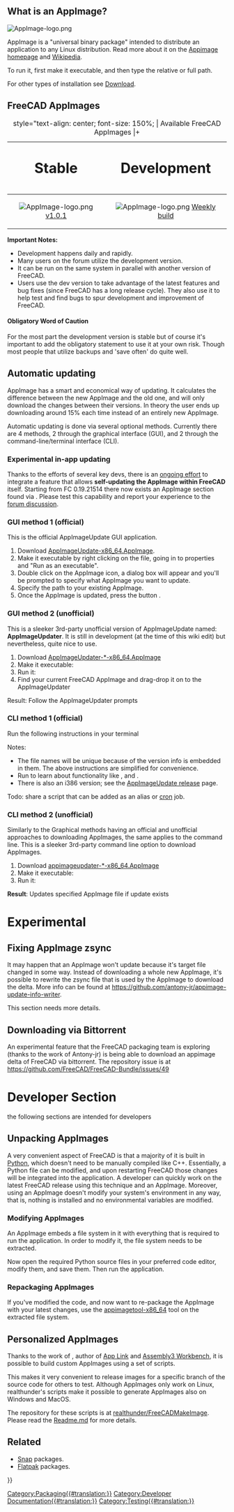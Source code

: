 <languages/>
<translate>

</translate>
{{TOCright}}
<translate>

== What is an AppImage? == <!--T:1-->

<!--T:29-->
[[Image:AppImage-logo.png|link=https://appimage.org]] {{Emphasis|Package once and run everywhere. Reach users on all major Linux desktop distributions.}}

<!--T:2-->
AppImage is a "universal binary package" intended to distribute an application to any Linux distribution. Read more about it on the [https://appimage.org Appimage homepage] and [https://en.wikipedia.org/wiki/AppImage Wikipedia].

<!--T:42-->
To run it, first make it executable, and then type the relative or full path.

</translate>
{{Code|code=
chmod +x FreeCAD_xxx-x86_64.AppImage
./FreeCAD_xxx-x86_64.AppImage
}}
<translate>

<!--T:32-->
For other types of installation see [[Download|Download]].

== FreeCAD AppImages == <!--T:3-->

</translate>
{| class="wikitable" style="margin-left: auto; margin-right: auto; border: none;"
|+ style="text-align: center; font-size: 150%; | Available FreeCAD AppImages
|+
! style="text-align: center; font-size: 200%;" | Stable
! style="text-align: center; font-size: 200%;" | Development
|-
| style="text-align: center;" | [[Image:AppImage-logo.png|link=https://github.com/FreeCAD/FreeCAD-Bundle/releases/tag/1.0.1]] [https://github.com/FreeCAD/FreeCAD-Bundle/releases/tag/1.0.1 v1.0.1]
| style="text-align: center;" | [[Image:AppImage-logo.png|link=https://github.com/FreeCAD/FreeCAD-Bundle/releases/tag/weekly-builds]] [https://github.com/FreeCAD/FreeCAD-Bundle/releases/tag/weekly-builds Weekly build]
|}
<translate>

<!--T:6-->
'''Important Notes:'''
* Development happens daily and rapidly.
* Many users on the forum utilize the development version. 
* It can be run on the same system in parallel with another version of FreeCAD. 
* Users use the dev version to take advantage of the latest features and bug fixes (since FreeCAD has a long release cycle). They also use it to help test and find bugs to spur development and improvement of FreeCAD. 

==== Obligatory Word of Caution ==== <!--T:55-->

<!--T:34-->
For the most part the development version is stable but of course it's important to add the obligatory statement to use it at your own risk. Though most people that utilize backups and 'save often' do quite well.

== Automatic updating == <!--T:8-->

<!--T:21-->
AppImage has a smart and economical way of updating. It calculates the difference between the new AppImage and the old one, and will only download the changes between their versions. In theory the user ends up downloading around 15% each time instead of an entirely new AppImage.

<!--T:22-->
Automatic updating is done via several optional methods. Currently there are 4 methods, 2 through the graphical interface (GUI), and 2 through the command-line/terminal interface (CLI).

=== Experimental in-app updating === <!--T:53-->

<!--T:54-->
Thanks to the efforts of several key devs, there is an [https://forum.freecadweb.org/viewtopic.php?f=8&t=44324 ongoing effort] to integrate a feature that allows '''self-updating the AppImage within FreeCAD''' itself. Starting from FC 0.19.21514 there now exists an AppImage section found via {{MenuCommand|Edit → Preferences → AppImage}}. Please test this capability and report your experience to the [https://forum.freecadweb.org/viewtopic.php?f=8&t=44324 forum discussion].

=== GUI method 1 (official) === <!--T:9-->

<!--T:23-->
This is the official AppImageUpdate GUI application.
# Download [https://github.com/AppImage/AppImageUpdate/releases/download/continuous/AppImageUpdate-x86_64.AppImage AppImageUpdate-x86_64.AppImage].
# Make it executable by right clicking on the file, going in to properties and "Run as an executable".
# Double click on the AppImage icon, a dialog box will appear and you'll be prompted to specify what AppImage you want to update.
# Specify the path to your existing AppImage.
# Once the AppImage is updated, press the button {{Button|Run updated AppImage}}.

=== GUI method 2 (unofficial) === <!--T:35-->

<!--T:36-->
This is a sleeker 3rd-party unofficial version of AppImageUpdate named: '''AppImageUpdater'''. It is still in development (at the time of this wiki edit) but nevertheless, quite nice to use.
# Download [https://github.com/antony-jr/AppImageUpdater/releases/tag/continuous AppImageUpdater-*-x86_64.AppImage]
# Make it executable: {{Code|code=chmod +x AppImageUpdater*-x86_64.AppImage}}
# Run it: {{Code|code=source AppImageUpdater*-x86_64.AppImage}}
# Find your current FreeCAD AppImage and drag-drop it on to the AppImageUpdater
Result: Follow the AppImageUpdater prompts

=== CLI method 1 (official) === <!--T:10-->

<!--T:24-->
Run the following instructions in your terminal

</translate>
{{Code|code=
wget https://github.com/AppImage/AppImageUpdate/releases/download/continuous/appimageupdatetool-x86_64.AppImage
chmod +x ./appimageupdatetool-x86_64.AppImage
./appimageupdatetool.AppImage path/to/old/FreeCAD.AppImage
chmod +x path/to/updated/FreeCAD.AppImage
./path/to/updated/FreeCAD.AppImage
}}
<translate>

<!--T:25-->
Notes:
* The file names will be unique because of the version info is embedded in them. The above instructions are simplified for convenience.
* Run {{incode|./appimageupdatetool-x86_64.AppImage --help}} to learn about functionality like {{incode|--remove-old}}, {{incode|--overwrite}} and {{incode|--self-update}}.
* There is also an i386 version; see the [https://github.com/AppImage/AppImageUpdate/releases AppImageUpdate release] page.

<!--T:11-->
Todo: share a script that can be added as an alias or [https://en.wikipedia.org/wiki/Cron cron] job.

=== CLI method 2 (unofficial) === <!--T:38-->

<!--T:39-->
Similarly to the Graphical methods having an official and unofficial approaches to downloading AppImages, the same applies to the command line. This is a sleeker 3rd-party command line option to download AppImages.

<!--T:40-->
# Download [https://github.com/antony-jr/AppImageUpdater/releases/tag/continuous-cli appimageupdater-*-x86_64.AppImage]
# Make it executable: {{Code|code=chmod +x appimageupdater*-x86_64.AppImage}}
# Run it: {{Code|code=source appimageupdater*-x86_64.AppImage /path/to/old/FreeCAD-AppImage.AppImage}}
'''Result''': Updates specified AppImage file if update exists


= Experimental = <!--T:56-->

== Fixing AppImage zsync == <!--T:57-->

<!--T:58-->
It may happen that an AppImage won't update because it's target file changed in some way. Instead of downloading a whole new AppImage, it's possible to rewrite the zsync file that is used by the AppImage to download the delta. More info can be found at https://github.com/antony-jr/appimage-update-info-writer. 

<!--T:59-->
This section needs more details.

== Downloading via Bittorrent == <!--T:60-->

<!--T:61-->
An experimental feature that the FreeCAD packaging team is exploring (thanks to the work of Antony-jr) is being able to download an appimage delta of FreeCAD via bittorrent. The repository issue is at https://github.com/FreeCAD/FreeCAD-Bundle/issues/49

= Developer Section = <!--T:47-->

<!--T:48-->
{{Emphasis|Note:}} the following sections are intended for developers 

== Unpacking AppImages == <!--T:12-->

<!--T:13-->
A very convenient aspect of FreeCAD is that a majority of it is built in [[Python|Python]], which doesn't need to be manually compiled like C++. Essentially, a Python file can be modified, and upon restarting FreeCAD those changes will be integrated into the application. A developer can quickly work on the latest FreeCAD release using this technique and an AppImage. Moreover, using an AppImage doesn't modify your system's environment in any way, that is, nothing is installed and no environmental variables are modified.

=== Modifying AppImages === <!--T:14-->

<!--T:27-->
An AppImage embeds a file system in it with everything that is required to run the application. In order to modify it, the file system needs to be extracted.

</translate>
{{Code|code=
./FreeCAD_xxx.AppImage --appimage-extract
cd squashfs-root/
}}
<translate>

<!--T:15-->
Now open the required Python source files in your preferred code editor, modify them, and save them. Then run the application.

</translate>
{{Code|code=
./AppRun
}}
<translate>

=== Repackaging AppImages === <!--T:16-->

<!--T:17-->
If you've modified the code, and now want to re-package the AppImage with your latest changes, use the [https://github.com/AppImage/AppImageKit/releases/download/continuous/appimagetool-x86_64.AppImage appimagetool-x86_64] tool on the extracted file system.

</translate>
{{Code|code=
cd ..
wget "https://github.com/AppImage/AppImageKit/releases/download/continuous/appimagetool-x86_64.AppImage"
chmod +x appimagetool-x86_64.AppImage
./appimagetool-x86_64.AppImage squashfs-root
}}
<translate>

== Personalized AppImages == <!--T:49-->

<!--T:50-->
Thanks to the work of {{Emphasis|realthunder}}, author of [[App_Link|App Link]] and [[Assembly3_Workbench|Assembly3 Workbench]], it is possible to build custom AppImages using a set of scripts.

<!--T:51-->
This makes it very convenient to release images for a specific branch of the source code for others to test. Although AppImages only work on Linux, realthunder's scripts make it possible to generate AppImages also on Windows and MacOS.

<!--T:52-->
The repository for these scripts is at [https://github.com/realthunder/FreeCADMakeImage realthunder/FreeCADMakeImage]. Please read the [https://github.com/realthunder/FreeCADMakeImage/blob/master/Readme.md Readme.md] for more details.

== Related == <!--T:62-->

<!--T:63-->
* [[Ubuntu_Snap|Snap]] packages.
* [[Flatpak|Flatpak]] packages.


</translate>
[[Category:Packaging{{#translation:}}]]
[[Category:Developer Documentation{{#translation:}}]]
[[Category:Testing{{#translation:}}]]
{{Userdocnavi{{#translation:}}}}